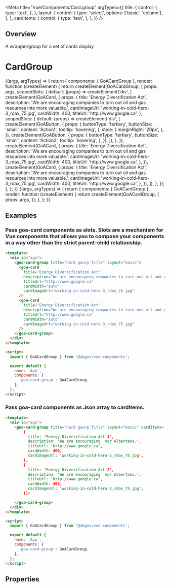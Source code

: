 
<Meta
  title="Vue/Components/Card.group"
  argTypes={{
    title: {
      control: {
        type: 'text',
      },
    },
    layout: {
      control: {
        type: 'select',
        options: ['basic', 'column'],
      },
    },
    cardItems: {
      control: {
        type: 'text',
      },
    },
  }}
/>

## Overview

A wrapper/group for a set of cards display

# CardGroup

<Canvas>
  <Story
    name="Variants"
    height={200}
    args={{
      title: 'Card gourp Title',
      layout: 'basic',
    }}
  >
    {(args, argTypes) => {
      return {
        components: { GoACardGroup },
        render: function (createElement) {
          return createElement(GoACardGroup, {
            props: args,
            scopedSlots: {
              default: (props) =>
                createElement('div', [
                  createElement(GoACard, {
                    props: {
                      title: 'Energy Diversification Act',
                      description:
                        'We are encouraging companies to turn out oil and gas resources into more valuable.',
                      cardImageUrl: 'working-in-cold-hero-3_rdax_75.jpg',
                      cardWidth: 400,
                      titleUrl: 'http://www.google.ca',
                    },
                    scopedSlots: {
                      default: (props) =>
                        createElement('div', [
                          createElement(GoAButton, {
                            props: {
                              buttonType: 'tertiary',
                              buttonSize: 'small',
                              content: 'Action1',
                              tooltip: 'hovering',
                            },
                            style: {
                              marginRight: '20px',
                            },
                          }),
                          createElement(GoAButton, {
                            props: {
                              buttonType: 'tertiary',
                              buttonSize: 'small',
                              content: 'Action2',
                              tooltip: 'hovering',
                            },
                          }),
                        ]),
                    },
                  }),
                  createElement(GoACard, {
                    props: {
                      title: 'Energy Diversification Act',
                      description:
                        'We are encouraging companies to turn out oil and gas resources into more valuable.',
                      cardImageUrl: 'working-in-cold-hero-3_rdax_75.jpg',
                      cardWidth: 400,
                      titleUrl: 'http://www.google.ca',
                    },
                  }),
                  createElement(GoACard, {
                    props: {
                      title: 'Energy Diversification Act',
                      description:
                        'We are encouraging companies to turn out oil and gas resources into more valuable.',
                      cardImageUrl: 'working-in-cold-hero-3_rdax_75.jpg',
                      cardWidth: 400,
                      titleUrl: 'http://www.google.ca',
                    },
                  }),
                ]),
            },
          });
        },
      };
    }}
  </Story>
</Canvas>

<Canvas>
  <Story
    name="CardItems"
    height={200}
    args={{
      title: 'Card gourp Title',
      layout: 'basic',
      cardItems: [
        {
          title: 'Energy Diversification Act 1',
          description: 'We are encouraging  vor Albertans.',
          titleUrl: 'http://www.google.ca',
          cardWidth: 400,
          cardImageUrl: 'working-in-cold-hero-3_rdax_75.jpg',
        },
        {
          title: 'Energy Diversification Act 2',
          description: 'We are encouraging  vor Albertans.',
          titleUrl: 'http://www.google.ca',
          cardWidth: 400,
          cardImageUrl: 'working-in-cold-hero-3_rdax_75.jpg',
        },
      ],
    }}
  >
    {(args, argTypes) => {
      return {
        components: { GoACardGroup },
        render: function (createElement) {
          return createElement(GoACardGroup, {
            props: args,
          });
        },
      };
    }}
  </Story>
</Canvas>

## Examples

### Pass goa-card components as slots. Slots are a mechanism for Vue components that allows you to compose your components in a way other than the strict parent-child relationship.

```html
<template>
  <div id="app">
    <goa-card-group title="Card gourp Title" layout="basic">
      <goa-card
        title="Energy Diversification Act"
        description="We are encouraging companies to turn out oil and gas resources into more valuable products-creating good jobs for Albertans."
        titleUrl="http://www.google.ca"
        cardWidth="auto"
        cardImageUrl="working-in-cold-hero-3_rdax_75.jpg"
      />
      <goa-card
        title="Energy Diversification Act"
        description="We are encouraging companies to turn out oil and gas resources into more valuable products-creating good jobs for Albertans."
        titleUrl="http://www.google.ca"
        cardWidth="auto"
        cardImageUrl="working-in-cold-hero-3_rdax_75.jpg"
      />
    </goa-card-group>
  </div>
</template>

<script>
  import { GoACardGroup } from '@abgov/vue-components';

  export default {
    name: 'App',
    components: {
      'goa-card-group': GoACardGroup,
    },
  };
</script>
```

### Pass goa-card components as Json array to cardItems.

```html
<template>
  <div id="app">
    <goa-card-group title="Card gourp Title" layout="basic" cardItems=[
        {
          title: 'Energy Diversification Act 1',
          description: 'We are encouraging  vor Albertans.',
          titleUrl: 'http://www.google.ca',
          cardWidth: 400,
          cardImageUrl: 'working-in-cold-hero-3_rdax_75.jpg',
        },
        {
          title: 'Energy Diversification Act 2',
          description: 'We are encouraging  vor Albertans.',
          titleUrl: 'http://www.google.ca',
          cardWidth: 400,
          cardImageUrl: 'working-in-cold-hero-3_rdax_75.jpg',
        }]>

    </goa-card-group>
  </div>
</template>

<script>
  import { GoACardGroup } from '@abgov/vue-components';

  export default {
    name: 'App',
    components: {
      'goa-card-group': GoACardGroup,
    },
  };
</script>
```

## Properties

<ArgsTable of={GoACardGroup} />
<Description of={GoACardGroup} />
